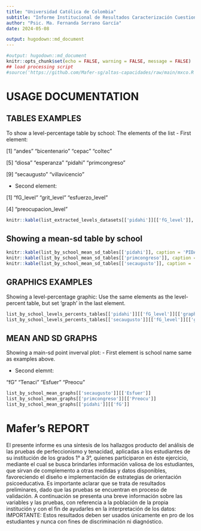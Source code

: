 ```yaml
---
title: "Universidad Católica de Colombia"
subtitle: "Informe Institucional de Resultados Caracterización Cuestionarios Perfeccionismo y Tenacidad "
author: "Psic. Ma. Fernanda Serrano García"
date: 2024-05-08

output: hugodown::md_document
---
```

```r
#output: hugodown::md_document
knitr::opts_chunk$set(echo = FALSE, warning = FALSE, message = FALSE)
## load processing script
#source('https://github.com/Mafer-sg/altas-capacidades/raw/main/mxco.R')
```
# USAGE DOCUMENTATION
## TABLES EXAMPLES

To show a level-percentage table by school:
The elements of the list
- First element:

 [1] "andes"         "bicentenario"  "cepac"         "coltec"

 [5] "diosa"         "esperanza"     "pidahi"        "primcongreso"

 [9] "secaugusto"    "villavicencio"

- Second element:

[1] "fG_level"           "grit_level"         "esfuerzo_level"

[4] "preocupacion_level"

```r
knitr::kable(list_extracted_levels_datasets[['pidahi']][['fG_level']], caption = 'Nivel de Inteligencia', digits = 1)
```

## Showing a mean-sd table by school
```r
knitr::kable(list_by_school_mean_sd_tables[['pidahi']], caption = 'PIDAHI', digits = 1)
knitr::kable(list_by_school_mean_sd_tables[['primcongreso']], caption = 'Congreso', digits = 1)
knitr::kable(list_by_school_mean_sd_tables[['secaugusto']], caption = 'Augusto', digits = 1)
```


## GRAPHICS EXAMPLES
Showing a level-percentage graphic:
Use the same elements as the level-percent table, but set 'graph' in the last element.
```r
list_by_school_levels_percents_tables[['pidahi']][['fG_level']][['graph']]
list_by_school_levels_percents_tables[['secaugusto']][['fG_level']][['graph']]
```

## MEAN AND SD GRAPHS
Showing a main-sd point inverval plot:
- First element is school name same as examples above.

- Second elemnt:

 "fG"     "Tenaci" "Esfuer" "Preocu"

```r
list_by_school_mean_graphs[['secaugusto']][['Esfuer']]
list_by_school_mean_graphs[['primcongreso']][['Preocu']]
list_by_school_mean_graphs[['pidahi']][['fG']]
```

# Mafer's REPORT
El presente informe es una síntesis de los hallazgos producto del análisis de las pruebas de perfeccionismo y tenacidad, aplicadas a los estudiantes de su institución de los grados 1° a 3°, quienes participaron en éste ejercicio, mediante el cual se busca brindarles información valiosa de los estudiantes, que sirvan de complemento a otras medidas y datos disponibles, favoreciendo el diseño e implementación de estrategias de orientación psicoeducativa. Es importante aclarar que se trata de resultados preliminares, dado que las pruebas se encuentran en proceso de validación. 
A continuación se presenta una breve información sobre las variables y las pruebas, con referencia a la población de la propia institución y con el fin de ayudarles en la interpretación de los datos:
IMPORTANTE: Estos resultados deben ser usados únicamente en pro de los estudiantes y nunca con fines de discriminación ni diagnóstico. 
